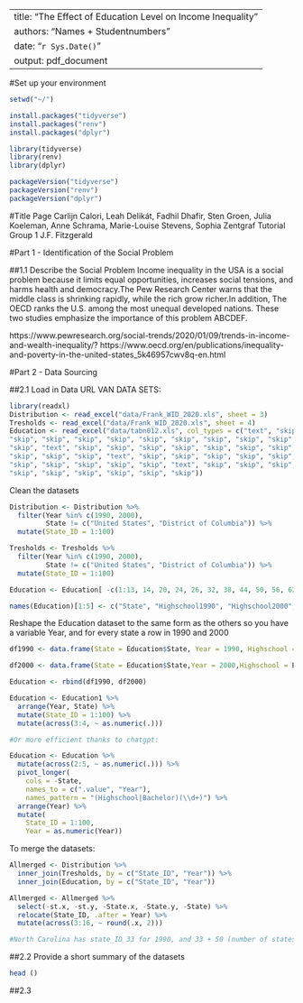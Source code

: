 
---
title: "The Effect of Education Level on Income Inequality"
authors: "Names + Studentnumbers"
date: "`r Sys.Date()`"
output: pdf_document
---

#Set up your environment
```r
setwd("~/")
```

```r
install.packages("tidyverse")
install.packages("renv")
install.packages("dplyr")
```

```r
library(tidyverse)
library(renv)
library(dplyr)
```

```r
packageVersion("tidyverse")
packageVersion("renv")
packageVersion("dplyr")
```

#Title Page
Carlijn Calori, Leah Delikát, Fadhil Dhafir, Sten Groen, Julia Koeleman, Anne Schrama, Marie-Louise Stevens, Sophia Zentgraf
Tutorial Group 1
J.F. Fitzgerald

#Part 1 - Identification of the Social Problem

##1.1 Describe the Social Problem
Income inequality in the USA is a social problem because it limits equal opportunities, increases social tensions, and harms health and democracy.The Pew Research Center warns that the middle class is shrinking rapidly, while the rich grow richer.In addition, The OECD ranks the U.S. among the most unequal developed nations. These two studies emphasize the importance of this problem ABCDEF. 


https://www.pewresearch.org/social-trends/2020/01/09/trends-in-income-and-wealth-inequality/?
https://www.oecd.org/en/publications/inequality-and-poverty-in-the-united-states_5k46957cwv8q-en.html

#Part 2 - Data Sourcing

##2.1 Load in Data
URL VAN DATA SETS:


```r
library(readxl)
Distribution <- read_excel("data/Frank_WID_2020.xls", sheet = 3)
Tresholds <- read_excel("data/Frank_WID_2020.xls", sheet = 4)
Education <- read_excel("data/tabn012.xls", col_types = c("text", "skip", "text", 
"skip", "skip", "skip", "skip", "skip", "skip", "skip", "skip", "skip", "skip", 
"skip", "text", "skip", "skip", "skip", "skip", "skip", "skip", "skip", "skip", 
"skip", "skip", "skip", "text", "skip", "skip", "skip", "skip", "skip", "skip", 
"skip", "skip", "skip", "skip", "skip", "text", "skip", "skip", "skip", "skip", 
"skip", "skip", "skip", "skip", "skip", "skip"))

```

Clean the datasets
```r

Distribution <- Distribution %>%
  filter(Year %in% c(1990, 2000), 
         State != c("United States", "District of Columbia")) %>%
  mutate(State_ID = 1:100)

Tresholds <- Tresholds %>%
  filter(Year %in% c(1990, 2000), 
         State != c("United States", "District of Columbia")) %>%
  mutate(State_ID = 1:100)

Education <- Education[ -c(1:13, 14, 20, 24, 26, 32, 38, 44, 50, 56, 62, 68, 75:79), ]

names(Education)[1:5] <- c("State", "Highschool1990", "Highschool2000", "Bachelor1990", "Bachelor2000")
```

Reshape the Education dataset to the same form as the others so you have a variable Year, and for every state a row in 1990 and 2000
```r
df1990 <- data.frame(State = Education$State, Year = 1990, Highschool = Education$Highschool1990, Bachelor = Education$Bachelor1990, stringsAsFactors = FALSE)

df2000 <- data.frame(State = Education$State,Year = 2000,Highschool = Education$Highschool2000,Bachelor = Education$Bachelor2000,stringsAsFactors = FALSE)

Education <- rbind(df1990, df2000)

Education <- Education1 %>%
  arrange(Year, State) %>%
  mutate(State_ID = 1:100) %>%
  mutate(across(3:4, ~ as.numeric(.)))

#Or more efficient thanks to chatgpt:

Education <- Education %>%
  mutate(across(2:5, ~ as.numeric(.))) %>%
  pivot_longer(
    cols = -State,
    names_to = c(".value", "Year"),
    names_pattern = "(Highschool|Bachelor)(\\d+)") %>%
  arrange(Year) %>%
  mutate(
    State_ID = 1:100, 
    Year = as.numeric(Year))
```

To merge the datasets:
```r
Allmerged <- Distribution %>%
  inner_join(Tresholds, by = c("State_ID", "Year")) %>%
  inner_join(Education, by = c("State_ID", "Year"))

Allmerged <- Allmerged %>%
  select(-st.x, -st.y, -State.x, -State.y, -State) %>%
  relocate(State_ID, .after = Year) %>%
  mutate(across(3:16, ~ round(.x, 2)))

#North Carolina has state_ID 33 for 1990, and 33 + 50 (number of states) = 83 for 2000 and Nevada for example 28 for 1990 and 28 + 50 = 78 for 2000. Idk if this form of identification makes sense, but i think so

```


##2.2 Provide a short summary of the datasets

```r
head ()

```

##2.3 
``` r

``` 
